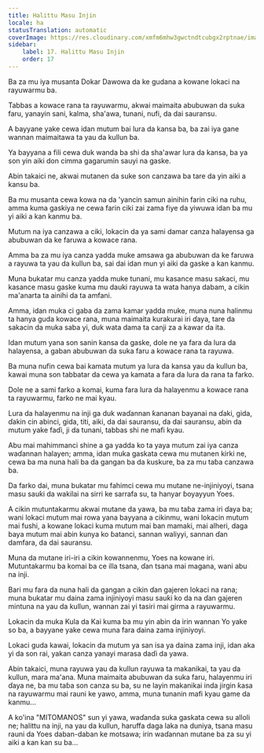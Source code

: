 ```yaml
---
title: Halittu Masu Injin
locale: ha
statusTranslation: automatic
coverImage: https://res.cloudinary.com/xmfm6mhw3gwctndtcubgx2rptnae/image/upload/v1740468922/small_cover_tratado_de_psicologia_revolucionaria_a4c0dca4e0.webp
sidebar:
    label: 17. Halittu Masu Injin
    order: 17
---
```

Ba za mu iya musanta Dokar Dawowa da ke gudana a kowane lokaci na rayuwarmu ba.

Tabbas a kowace rana ta rayuwarmu, akwai maimaita abubuwan da suka faru, yanayin sani, kalma, sha'awa, tunani, nufi, da dai sauransu.

A bayyane yake cewa idan mutum bai lura da kansa ba, ba zai iya gane wannan maimaitawa ta yau da kullun ba.

Ya bayyana a fili cewa duk wanda ba shi da sha'awar lura da kansa, ba ya son yin aiki don cimma gagarumin sauyi na gaske.

Abin takaici ne, akwai mutanen da suke son canzawa ba tare da yin aiki a kansu ba.

Ba mu musanta cewa kowa na da 'yancin samun ainihin farin ciki na ruhu, amma kuma gaskiya ne cewa farin ciki zai zama fiye da yiwuwa idan ba mu yi aiki a kan kanmu ba.

Mutum na iya canzawa a ciki, lokacin da ya sami damar canza halayensa ga abubuwan da ke faruwa a kowace rana.

Amma ba za mu iya canza yadda muke amsawa ga abubuwan da ke faruwa a rayuwa ta yau da kullun ba, sai dai idan mun yi aiki da gaske a kan kanmu.

Muna bukatar mu canza yadda muke tunani, mu kasance masu sakaci, mu kasance masu gaske kuma mu dauki rayuwa ta wata hanya dabam, a cikin ma'anarta ta ainihi da ta amfani.

Amma, idan muka ci gaba da zama kamar yadda muke, muna nuna halinmu ta hanya guda kowace rana, muna maimaita kurakurai iri ɗaya, tare da sakacin da muka saba yi, duk wata dama ta canji za a kawar da ita.

Idan mutum yana son sanin kansa da gaske, dole ne ya fara da lura da halayensa, a gaban abubuwan da suka faru a kowace rana ta rayuwa.

Ba muna nufin cewa bai kamata mutum ya lura da kansa yau da kullun ba, kawai muna son tabbatar da cewa ya kamata a fara da lura da rana ta farko.

Dole ne a sami farko a komai, kuma fara lura da halayenmu a kowace rana ta rayuwarmu, farko ne mai kyau.

Lura da halayenmu na inji ga duk waɗannan ƙananan bayanai na ɗaki, gida, ɗakin cin abinci, gida, titi, aiki, da dai sauransu, da dai sauransu, abin da mutum yake faɗi, ji da tunani, tabbas shi ne mafi kyau.

Abu mai mahimmanci shine a ga yadda ko ta yaya mutum zai iya canza waɗannan halayen; amma, idan muka gaskata cewa mu mutanen kirki ne, cewa ba ma nuna hali ba da gangan ba da kuskure, ba za mu taɓa canzawa ba.

Da farko dai, muna bukatar mu fahimci cewa mu mutane ne-injiniyoyi, tsana masu sauƙi da wakilai na sirri ke sarrafa su, ta hanyar ɓoyayyun Yoes.

A cikin mutuntakarmu akwai mutane da yawa, ba mu taɓa zama iri ɗaya ba; wani lokaci mutum mai rowa yana bayyana a cikinmu, wani lokacin mutum mai fushi, a kowane lokaci kuma mutum mai ban mamaki, mai alheri, daga baya mutum mai abin kunya ko ɓatanci, sannan waliyyi, sannan ɗan damfara, da dai sauransu.

Muna da mutane iri-iri a cikin kowannenmu, Yoes na kowane iri. Mutuntakarmu ba komai ba ce illa tsana, ɗan tsana mai magana, wani abu na inji.

Bari mu fara da nuna hali da gangan a cikin ɗan gajeren lokaci na rana; muna bukatar mu daina zama injiniyoyi masu sauƙi ko da na ɗan gajeren mintuna na yau da kullun, wannan zai yi tasiri mai girma a rayuwarmu.

Lokacin da muka Kula da Kai kuma ba mu yin abin da irin wannan Yo yake so ba, a bayyane yake cewa muna fara daina zama injiniyoyi.

Lokaci guda kawai, lokacin da mutum ya san isa ya daina zama inji, idan aka yi da son rai, yakan canza yanayi marasa daɗi da yawa.

Abin takaici, muna rayuwa yau da kullun rayuwa ta makanikai, ta yau da kullun, mara ma'ana. Muna maimaita abubuwan da suka faru, halayenmu iri ɗaya ne, ba mu taɓa son canza su ba, su ne layin makanikai inda jirgin ƙasa na rayuwarmu mai rauni ke yawo, amma, muna tunanin mafi kyau game da kanmu...

A ko'ina "MITOMANOS" sun yi yawa, waɗanda suka gaskata cewa su alloli ne; halittu na inji, na yau da kullun, haruffa daga laka na duniya, tsana masu rauni da Yoes daban-daban ke motsawa; irin waɗannan mutane ba za su yi aiki a kan kan su ba...

